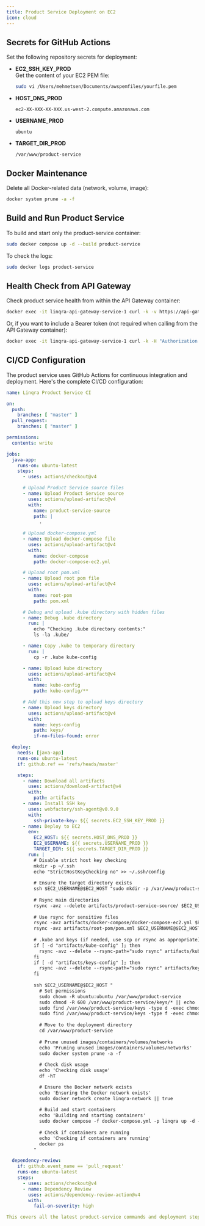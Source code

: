 ```yaml
---
title: Product Service Deployment on EC2
icon: cloud
---
```



## Secrets for GitHub Actions

Set the following repository secrets for deployment:

- **EC2_SSH_KEY_PROD**  
  Get the content of your EC2 PEM file:
  ```bash
  sudo vi /Users/mehmetsen/Documents/awspemfiles/yourfile.pem
  ```

- **HOST_DNS_PROD**  
  ```
  ec2-XX-XXX-XX-XXX.us-west-2.compute.amazonaws.com
  ```

- **USERNAME_PROD**  
  ```
  ubuntu
  ```

- **TARGET_DIR_PROD**  
  ```
  /var/www/product-service
  ```

## Docker Maintenance

Delete all Docker-related data (network, volume, image):

```bash
docker system prune -a -f
```

## Build and Run Product Service

To build and start only the product-service container:

```bash
sudo docker compose up -d --build product-service
```

To check the logs:

```bash
sudo docker logs product-service
```

## Health Check from API Gateway

Check product service health from within the API Gateway container:

```bash
docker exec -it linqra-api-gateway-service-1 curl -k -v https://api-gateway-service:7777/r/product-service/health
```

Or, if you want to include a Bearer token (not required when calling from the API Gateway container):

```bash
docker exec -it linqra-api-gateway-service-1 curl -k -H "Authorization: Bearer <ACCESS_TOKEN>" -v https://api-gateway-service:7777/r/product-service/health
```

## CI/CD Configuration

The product service uses GitHub Actions for continuous integration and deployment. Here's the complete CI/CD configuration:

```yaml
name: Linqra Product Service CI

on:
  push:
    branches: [ "master" ]
  pull_request:
    branches: [ "master" ]

permissions:
  contents: write

jobs:
  java-app:
    runs-on: ubuntu-latest
    steps:
      - uses: actions/checkout@v4

      # Upload Product Service source files
      - name: Upload Product Service source
        uses: actions/upload-artifact@v4
        with:
          name: product-service-source
          path: |
            .
      
      # Upload docker-compose.yml
      - name: Upload docker-compose file
        uses: actions/upload-artifact@v4
        with:
          name: docker-compose
          path: docker-compose-ec2.yml

      # Upload root pom.xml
      - name: Upload root pom file
        uses: actions/upload-artifact@v4
        with:
          name: root-pom
          path: pom.xml

      # Debug and upload .kube directory with hidden files
      - name: Debug .kube directory
        run: |
          echo "Checking .kube directory contents:"
          ls -la .kube/

      - name: Copy .kube to temporary directory
        run: |
          cp -r .kube kube-config

      - name: Upload kube directory
        uses: actions/upload-artifact@v4
        with:
          name: kube-config
          path: kube-config/**

      # Add this new step to upload keys directory
      - name: Upload keys directory
        uses: actions/upload-artifact@v4
        with:
          name: keys-config
          path: keys/
          if-no-files-found: error

  deploy:
    needs: [java-app]
    runs-on: ubuntu-latest
    if: github.ref == 'refs/heads/master'

    steps:
      - name: Download all artifacts
        uses: actions/download-artifact@v4
        with:
          path: artifacts
      - name: Install SSH key
        uses: webfactory/ssh-agent@v0.9.0
        with:
          ssh-private-key: ${{ secrets.EC2_SSH_KEY_PROD }}
      - name: Deploy to EC2
        env:
          EC2_HOST: ${{ secrets.HOST_DNS_PROD }}
          EC2_USERNAME: ${{ secrets.USERNAME_PROD }}
          TARGET_DIR: ${{ secrets.TARGET_DIR_PROD }}
        run: |
          # Disable strict host key checking
          mkdir -p ~/.ssh
          echo "StrictHostKeyChecking no" >> ~/.ssh/config
          
          # Ensure the target directory exists
          ssh $EC2_USERNAME@$EC2_HOST "sudo mkdir -p /var/www/product-service && sudo chown -R $EC2_USERNAME:$EC2_USERNAME /var/www/product-service && sudo chmod -R 755 /var/www/product-service"
          
          # Rsync main directories
          rsync -avz --delete artifacts/product-service-source/ $EC2_USERNAME@$EC2_HOST:/var/www/product-service
          
          # Use rsync for sensitive files
          rsync -avz artifacts/docker-compose/docker-compose-ec2.yml $EC2_USERNAME@$EC2_HOST:/var/www/product-service/docker-compose.yml
          rsync -avz artifacts/root-pom/pom.xml $EC2_USERNAME@$EC2_HOST:/var/www/product-service/pom.xml
          
          # .kube and keys (if needed, use scp or rsync as appropriate)
          if [ -d "artifacts/kube-config" ]; then
            rsync -avz --delete --rsync-path="sudo rsync" artifacts/kube-config/ $EC2_USERNAME@$EC2_HOST:/var/www/product-service/.kube/
          fi
          if [ -d "artifacts/keys-config" ]; then
            rsync -avz --delete --rsync-path="sudo rsync" artifacts/keys-config/ $EC2_USERNAME@$EC2_HOST:/var/www/product-service/keys/
          fi
          
          ssh $EC2_USERNAME@$EC2_HOST "
            # Set permissions
            sudo chown -R ubuntu:ubuntu /var/www/product-service
            sudo chmod -R 600 /var/www/product-service/keys/* || echo 'No keys to set permissions for'
            sudo find /var/www/product-service/keys -type d -exec chmod 755 {} \;
            sudo find /var/www/product-service/keys -type f -exec chmod 600 {} \;
          
            # Move to the deployment directory
            cd /var/www/product-service
          
            # Prune unused images/containers/volumes/networks
            echo 'Pruning unused images/containers/volumes/networks'
            sudo docker system prune -a -f
          
            # Check disk usage
            echo 'Checking disk usage'
            df -hT

            # Ensure the Docker network exists
            echo 'Ensuring the Docker network exists'
            sudo docker network create linqra-network || true
          
            # Build and start containers
            echo 'Building and starting containers'
            sudo docker compose -f docker-compose.yml -p linqra up -d --build product-service
          
            # Check if containers are running
            echo 'Checking if containers are running'
            docker ps
          "

  dependency-review:
    if: github.event_name == 'pull_request'
    runs-on: ubuntu-latest
    steps:
      - uses: actions/checkout@v4
      - name: Dependency Review
        uses: actions/dependency-review-action@v4
        with:
          fail-on-severity: high

This covers all the latest product-service commands and deployment steps. Let me know if you need to add more!
